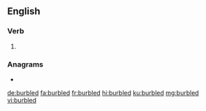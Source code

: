 ==English==

===Verb===
{{head|en|verb form}}

# {{en-past of|burble}}

===Anagrams===
* {{l|en|blurbed}}

[[de:burbled]]
[[fa:burbled]]
[[fr:burbled]]
[[hi:burbled]]
[[ku:burbled]]
[[mg:burbled]]
[[vi:burbled]]